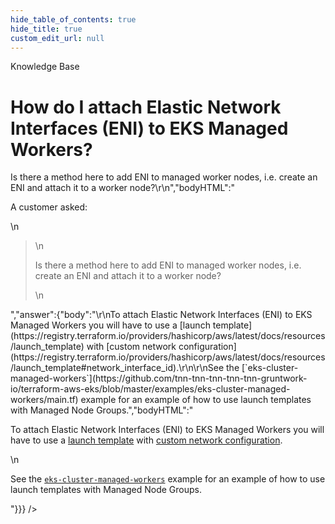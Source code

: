 ```yaml
---
hide_table_of_contents: true
hide_title: true
custom_edit_url: null
---
```



<head>
  <link rel="canonical" href="https://github.com/tnn-tnn-tnn-tnn-tnn-gruntwork-io/knowledge-base/discussions/328" />
</head>

<CenterLayout>
<span className="searchCategory">Knowledge Base</span>
<h1>How do I attach Elastic Network Interfaces (ENI) to EKS Managed Workers?</h1>
<GitHub discussion={{"id":"D_kwDOF8slf84APLgh","number":328,"author":{"login":"autero1"},"title":"How do I attach Elastic Network Interfaces (ENI) to EKS Managed Workers?","body":"A customer asked:\r\n\r\n> Is there a method here to add ENI to managed worker nodes, i.e. create an ENI and attach it to a worker node?\r\n","bodyHTML":"<p dir=\"auto\">A customer asked:</p>\n<blockquote>\n<p dir=\"auto\">Is there a method here to add ENI to managed worker nodes, i.e. create an ENI and attach it to a worker node?</p>\n</blockquote>","answer":{"body":"\r\nTo attach Elastic Network Interfaces (ENI) to EKS Managed Workers you will have to use a [launch template](https://registry.terraform.io/providers/hashicorp/aws/latest/docs/resources/launch_template) with [custom network configuration](https://registry.terraform.io/providers/hashicorp/aws/latest/docs/resources/launch_template#network_interface_id).\r\n\r\nSee the [`eks-cluster-managed-workers`](https://github.com/tnn-tnn-tnn-tnn-tnn-gruntwork-io/terraform-aws-eks/blob/master/examples/eks-cluster-managed-workers/main.tf) example for an example of how to use launch templates with Managed Node Groups.","bodyHTML":"<p dir=\"auto\">To attach Elastic Network Interfaces (ENI) to EKS Managed Workers you will have to use a <a href=\"https://registry.terraform.io/providers/hashicorp/aws/latest/docs/resources/launch_template\" rel=\"nofollow\">launch template</a> with <a href=\"https://registry.terraform.io/providers/hashicorp/aws/latest/docs/resources/launch_template#network_interface_id\" rel=\"nofollow\">custom network configuration</a>.</p>\n<p dir=\"auto\">See the <a href=\"https://github.com/tnn-tnn-tnn-tnn-tnn-gruntwork-io/terraform-aws-eks/blob/master/examples/eks-cluster-managed-workers/main.tf\"><code class=\"notranslate\">eks-cluster-managed-workers</code></a> example for an example of how to use launch templates with Managed Node Groups.</p>"}}} />

</CenterLayout>
  

<!-- ##DOCS-SOURCER-START
{
  "sourcePlugin": "github-discussions",
  "hash": "e4982e64287acb890fd4fca18fbbbc1c"
}
##DOCS-SOURCER-END -->
